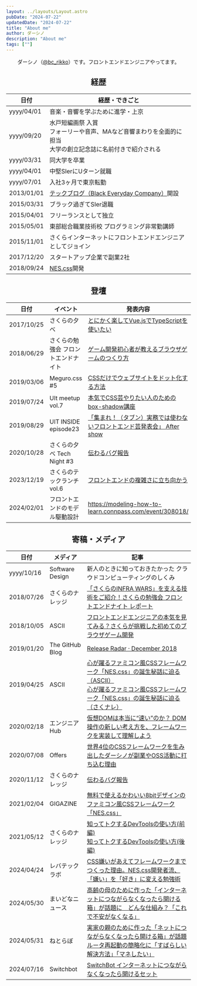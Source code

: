 ```yaml
---
layout: ../layouts/Layout.astro
pubDate: "2024-07-22"
updatedDate: "2024-07-22"
title: "About me"
author: ダーシノ
description: "About me"
tags: [""]
---
```



<Header {...frontmatter} />

ダーシノ（[@bc_rikko](https://x.com/bc_rikko)）です。フロントエンドエンジニアやってます。

## 経歴

|日付|経歴・できごと|
|----|----|
|yyyy/04/01|音楽・音響を学ぶために進学・上京|
|yyyy/09/20|水戸短編画祭 入賞<br/>フォーリーや音声、MAなど音響まわりを全面的に担当<br/>大学の創立記念誌に名前付きで紹介される|
|yyyy/03/31|同大学を卒業|
|yyyy/04/01|中堅SIerにUターン就職|
|yyyy/07/01|入社3ヶ月で東京転勤|
|2013/01/01|[テックブログ（Black Everyday Company）](https://kuroeveryday.blogspot.com/)開設|
|2015/03/31|ブラック過ぎてSIer退職|
|2015/04/01|フリーランスとして独立|
|2015/05/01|東部総合職業技術校 プログラミング非常勤講師|
|2015/11/01|さくらインターネットにフロントエンドエンジニアとしてジョイン|
|2017/12/20|スタートアップ企業で副業2社|
|2018/09/24|[NES.css](https://nostalgic-css.github.io/NES.css/)開発


## 登壇

|日付|イベント|発表内容|
|----|----|----|
|2017/10/25|さくらの夕べ|[とにかく楽してVue.jsでTypeScriptを使いたい](https://www.slideshare.net/sakura_pr/vuejstype-script-81228009)|
|2018/06/29|さくらの勉強会 フロントエンドナイト|[ゲーム開発初心者が教えるブラウザゲームのつくり方](https://speakerdeck.com/bcrikko/how-to-make-games-javascript)|
|2019/03/06|Meguro.css #5|[CSSだけでウェブサイトをドット化する方法](https://speakerdeck.com/bcrikko/how-to-pixelize-a-website-using-only-css)|
|2019/07/24|UIt meetup vol.7|[本気でCSS芸やりたい人のためのbox-shadow講座](https://speakerdeck.com/bcrikko/mastering-box-shadow)|
|2019/08/29|UIT INSIDE episode23|[「集まれ！（タブン）実務では使わないフロントエンド芸発表会」 After show](https://uit-inside.linecorp.com/episode/23)|
|2020/10/28|さくらの夕べ Tech Night #3|[伝わるバグ報告](https://speakerdeck.com/bcrikko/how-to-write-a-better-bug-report)|
|2023/12/19|さくらのテックランチ vol.6|[フロントエンドの複雑さに立ち向かう](https://speakerdeck.com/bcrikko/tackling-complexity-of-front-end-software-with-ddd-and-clean-architecture)|
|2024/02/01|フロントエンドのモデル駆動設計|https://modeling-how-to-learn.connpass.com/event/308018/|


## 寄稿・メディア

|日付|メディア|記事|
|----|----|----|
|yyyy/10/16|Software Design|新人のときに知っておきたかった クラウドコンピューティングのしくみ|
|2018/07/26|さくらのナレッジ|[「さくらのINFRA WARS」を支える技術をご紹介！さくらの勉強会 フロントエンドナイト レポート](https://knowledge.sakura.ad.jp/16997/)|
|2018/10/05|ASCII|[フロントエンドエンジニアの本気を見てみる？さくらが挑戦した初めてのブラウザゲーム開発](https://ascii.jp/elem/000/001/751/1751432/)|
|2019/01/20|The GitHub Blog|[Release Radar · December 2018](https://github.blog/2019-01-20-release-radar-december-2018/#nes-css-1-0)|
|2019/04/25|ASCII|[心が躍るファミコン風CSSフレームワーク「NES.css」の誕生秘話に迫る（ASCII）](https://ascii.jp/elem/000/001/843/1843468/)<br />[心が躍るファミコン風CSSフレームワーク「NES.css」の誕生秘話に迫る（さくナレ）](https://knowledge.sakura.ad.jp/25003/)
|2020/02/18|エンジニアHub|[仮想DOMは本当に“速い”のか？ DOM操作の新しい考え方を、フレームワークを実装して理解しよう](https://eh-career.com/engineerhub/entry/2020/02/18/103000)|
|2020/07/08|Offers|[世界4位のCSSフレームワークを生み出したダーシノが副業やOSS活動に打ち込む理由](https://offers.jp/media/sidejob/workstyle/a_1769)|
|2020/11/12|さくらのナレッジ|[伝わるバグ報告](https://knowledge.sakura.ad.jp/26627/)|
|2021/02/04|GIGAZINE|[無料で使えるかわいい8bitデザインのファミコン風CSSフレームワーク「NES.css」](https://gigazine.net/news/20210204-nes-css/)|
|2021/05/12|さくらのナレッジ|[知ってトクするDevToolsの使い方(前編)](https://knowledge.sakura.ad.jp/27872/)<br />[知ってトクするDevToolsの使い方(後編)](https://knowledge.sakura.ad.jp/28024/)|
|2024/04/24|レバテックラボ|[CSS嫌いがあえてフレームワークまでつくった理由。NES.css開発者流、「嫌い」を「好き」に変える勉強術](https://levtech.jp/media/article/focus/detail_420/)|
|2024/05/30|まいどなニュース|[高齢の母のために作った「インターネットにつながらなくなったら開ける箱」が話題に　どんな仕組み？「これで不安がなくなる」](https://maidonanews.jp/article/15283617)|
|2024/05/31|ねとらぼ|[実家の親のために作った「ネットにつながらなくなったら開ける箱」が話題ルータ再起動の簡略化に「すばらしい解決方法」「マネしたい」](https://nlab.itmedia.co.jp/nl/articles/2405/31/news066.html)|
|2024/07/16|Switchbot|[SwitchBot インターネットにつながらなくなったら開けるセット](https://www.switchbot.jp/products/switchbot-reset-set)|
